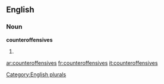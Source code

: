 
==English==

===Noun===
'''counteroffensives'''

# {{plural of|[[counteroffensive]]}}

[[Category:English plurals]]

[[ar:counteroffensives]]
[[fr:counteroffensives]]
[[it:counteroffensives]]
